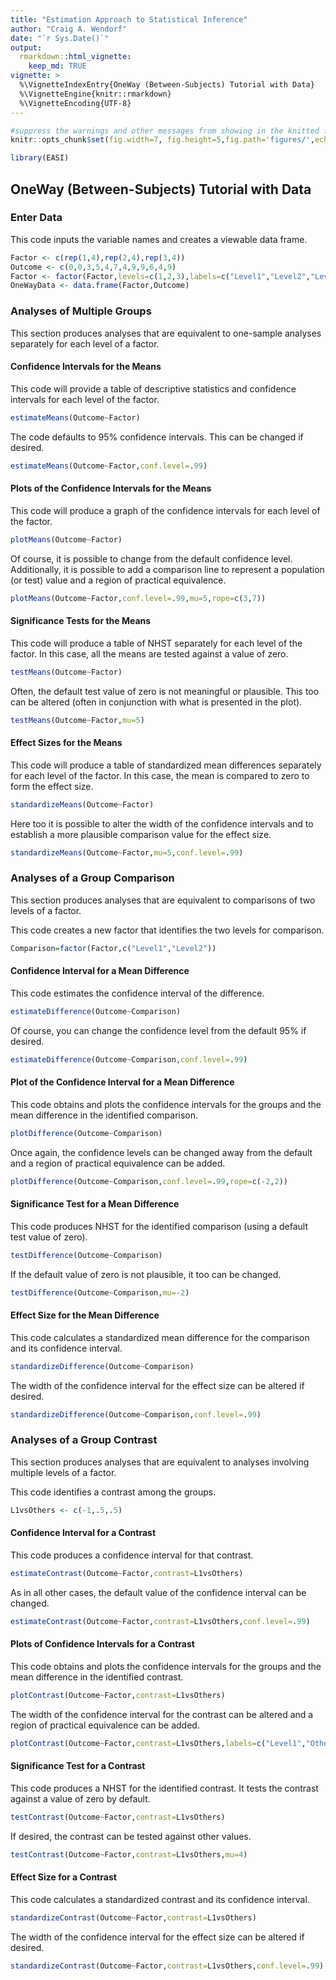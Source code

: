 ```yaml
---
title: "Estimation Approach to Statistical Inference"
author: "Craig A. Wendorf"
date: "`r Sys.Date()`"
output: 
  rmarkdown::html_vignette:
    keep_md: TRUE
vignette: >
  %\VignetteIndexEntry{OneWay (Between-Subjects) Tutorial with Data}
  %\VignetteEngine{knitr::rmarkdown}
  %\VignetteEncoding{UTF-8}
---
```


```r
#suppress the warnings and other messages from showing in the knitted file.
knitr::opts_chunk$set(fig.width=7, fig.height=5,fig.path='figures/',echo=TRUE,warning=FALSE,message=FALSE)
```

```r
library(EASI)
```

## OneWay (Between-Subjects) Tutorial with Data

### Enter Data

This code inputs the variable names and creates a viewable data frame.
```r
Factor <- c(rep(1,4),rep(2,4),rep(3,4))
Outcome <- c(0,0,3,5,4,7,4,9,9,6,4,9)
Factor <- factor(Factor,levels=c(1,2,3),labels=c("Level1","Level2","Level3"))
OneWayData <- data.frame(Factor,Outcome)
```

### Analyses of Multiple Groups

This section produces analyses that are equivalent to one-sample analyses separately for each level of a factor.

#### Confidence Intervals for the Means

This code will provide a table of descriptive statistics and confidence intervals for each level of the factor.
```r
estimateMeans(Outcome~Factor)
```

The code defaults to 95% confidence intervals. This can be changed if desired.
```r
estimateMeans(Outcome~Factor,conf.level=.99)
```

#### Plots of the Confidence Intervals for the Means

This code will produce a graph of the confidence intervals for each level of the factor.
```r
plotMeans(Outcome~Factor)
```

Of course, it is possible to change from the default confidence level. Additionally, it is possible to add a comparison line to represent a population (or test) value and a region of practical equivalence.
```r
plotMeans(Outcome~Factor,conf.level=.99,mu=5,rope=c(3,7))
```

#### Significance Tests for the Means

This code will produce a table of NHST separately for each level of the factor. In this case, all the means are tested against a value of zero.
```r
testMeans(Outcome~Factor)
```

Often, the default test value of zero is not meaningful or plausible. This too can be altered (often in conjunction with what is presented in the plot).
```r
testMeans(Outcome~Factor,mu=5)
```

#### Effect Sizes for the Means

This code will produce a table of standardized mean differences separately for each level of the factor. In this case, the mean is compared to zero to form the effect size.
```r
standardizeMeans(Outcome~Factor)
```

Here too it is possible to alter the width of the confidence intervals and to establish a more plausible comparison value for the effect size.
```r
standardizeMeans(Outcome~Factor,mu=5,conf.level=.99)
```

### Analyses of a Group Comparison

This section produces analyses that are equivalent to comparisons of two levels of a factor.

This code creates a new factor that identifies the two levels for comparison.
```r
Comparison=factor(Factor,c("Level1","Level2"))
```

#### Confidence Interval for a Mean Difference

This code estimates the confidence interval of the difference.
```r
estimateDifference(Outcome~Comparison)
```

Of course, you can change the confidence level from the default 95% if desired.
```r
estimateDifference(Outcome~Comparison,conf.level=.99)
```

#### Plot of the Confidence Interval for a Mean Difference

This code obtains and plots the confidence intervals for the groups and the mean difference in the identified comparison.
```r
plotDifference(Outcome~Comparison)
```

Once again, the confidence levels can be changed away from the default and a region of practical equivalence can be added.
```r
plotDifference(Outcome~Comparison,conf.level=.99,rope=c(-2,2))
```

#### Significance Test for a Mean Difference

This code produces NHST for the identified comparison (using a default test value of zero).
```r
testDifference(Outcome~Comparison)
```

If the default value of zero is not plausible, it too can be changed.
```r
testDifference(Outcome~Comparison,mu=-2)
```

#### Effect Size for the Mean Difference

This code calculates a standardized mean difference for the comparison and its confidence interval.
```r
standardizeDifference(Outcome~Comparison)
```

The width of the confidence interval for the effect size can be altered if desired.
```r
standardizeDifference(Outcome~Comparison,conf.level=.99)
```

### Analyses of a Group Contrast

This section produces analyses that are equivalent to analyses involving multiple levels of a factor.

This code identifies a contrast among the groups.
```r
L1vsOthers <- c(-1,.5,.5)
```

#### Confidence Interval for a Contrast

This code produces a confidence interval for that contrast.
```r
estimateContrast(Outcome~Factor,contrast=L1vsOthers)
```

As in all other cases, the default value of the confidence interval can be changed.
```r
estimateContrast(Outcome~Factor,contrast=L1vsOthers,conf.level=.99)
```

#### Plots of Confidence Intervals for a Contrast

This code obtains and plots the confidence intervals for the groups and the mean difference in the identified contrast.
```r
plotContrast(Outcome~Factor,contrast=L1vsOthers)
````

The width of the confidence interval for the contrast can be altered and a region of practical equivalence can be added.
```r
plotContrast(Outcome~Factor,contrast=L1vsOthers,labels=c("Level1","Others"),conf.level=.99,rope=c(-2,2))
```

#### Significance Test for a Contrast

This code produces a NHST for the identified contrast. It tests the contrast against a value of zero by default.
```r
testContrast(Outcome~Factor,contrast=L1vsOthers)
```

If desired, the contrast can be tested against other values.
```r
testContrast(Outcome~Factor,contrast=L1vsOthers,mu=4)
```

#### Effect Size for a Contrast

This code calculates a standardized contrast and its confidence interval.
```r
standardizeContrast(Outcome~Factor,contrast=L1vsOthers)
```

The width of the confidence interval for the effect size can be altered if desired.
```r
standardizeContrast(Outcome~Factor,contrast=L1vsOthers,conf.level=.99)
```
